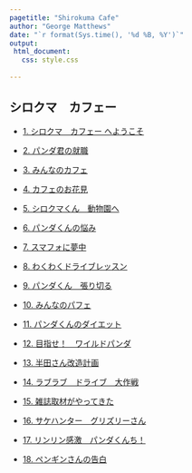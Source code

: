 ```yaml
---
pagetitle: "Shirokuma Cafe"
author: "George Matthews"
date: "`r format(Sys.time(), '%d %B, %Y')`"
output: 
 html_document:
   css: style.css
   
---
```


## シロクマ　カフェー


- [1. シロクマ　カフェー へようこそ](Shirokuma-Cafe-01.html)
- [2. パンダ君の就職](Shirokuma-Cafe-02.html)

- [3. みんなのカフェ](Shirokuma-Cafe-03.html)
- [4. カフェのお花見](Shirokuma-Cafe-04.html)

- [5. シロクマくん　動物園へ](Shirokuma-Cafe-05.html)
- [6. パンダくんの悩み](Shirokuma-Cafe-06.html)

- [7. スマフォに夢中](Shirokuma-Cafe-07.html)
- [8. わくわくドライブレッスン](Shirokuma-Cafe-08.html)

- [9. パンダくん　張り切る](Shirokuma-Cafe-09.html)
- [10. みんなのパフェ](Shirokuma-Cafe-10.html)

- [11. パンダくんのダイエット](Shirokuma-Cafe-11.html)
- [12. 目指せ！　ワイルドパンダ](Shirokuma-Cafe-12.html)

- [13. 半田さん改造計画](Shirokuma-Cafe-13.html)
- [14. ラブラブ　ドライブ　大作戦](Shirokuma-Cafe-14.html)


- [15. 雑誌取材がやってきた](Shirokuma-Cafe-15.html)
- [16. サケハンター　グリズリーさん](Shirokuma-Cafe-16.html)

- [17. リンリン感激　パンダくんち！](Shirokuma-Cafe-17.html)
- [18. ペンギンさんの告白](Shirokuma-Cafe-18.html)

